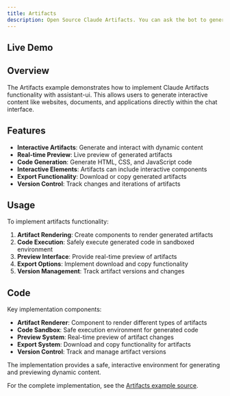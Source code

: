 ```yaml
---
title: Artifacts
description: Open Source Claude Artifacts. You can ask the bot to generate websites.
---
```



## Live Demo

<div className="h-[700px]">
  <DocsRuntimeProvider>
    <Artifacts />
  </DocsRuntimeProvider>
</div>

## Overview

The Artifacts example demonstrates how to implement Claude Artifacts functionality with assistant-ui. This allows users to generate interactive content like websites, documents, and applications directly within the chat interface.

## Features

- **Interactive Artifacts**: Generate and interact with dynamic content
- **Real-time Preview**: Live preview of generated artifacts
- **Code Generation**: Generate HTML, CSS, and JavaScript code
- **Interactive Elements**: Artifacts can include interactive components
- **Export Functionality**: Download or copy generated artifacts
- **Version Control**: Track changes and iterations of artifacts

## Usage

To implement artifacts functionality:

1. **Artifact Rendering**: Create components to render generated artifacts
2. **Code Execution**: Safely execute generated code in sandboxed environment
3. **Preview Interface**: Provide real-time preview of artifacts
4. **Export Options**: Implement download and copy functionality
5. **Version Management**: Track artifact versions and changes

## Code

Key implementation components:

- **Artifact Renderer**: Component to render different types of artifacts
- **Code Sandbox**: Safe execution environment for generated code
- **Preview System**: Real-time preview of artifact changes
- **Export System**: Download and copy functionality for artifacts
- **Version Control**: Track and manage artifact versions

The implementation provides a safe, interactive environment for generating and previewing dynamic content.

For the complete implementation, see the [Artifacts example source](https://github.com/assistant-ui/assistant-ui/tree/main/examples/with-ai-sdk-v5).
